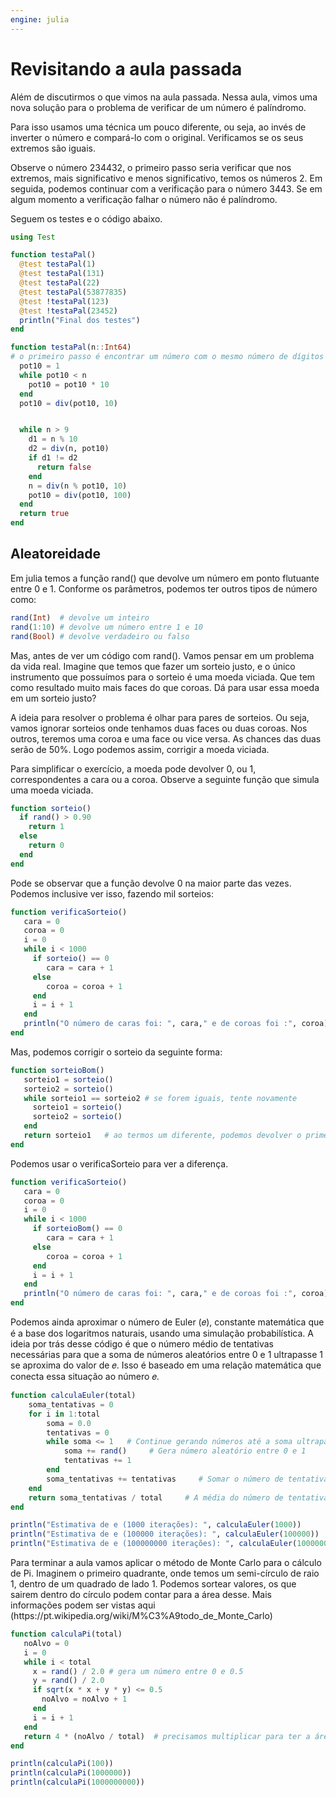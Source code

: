 ```yaml
---
engine: julia
---
```


# Revisitando a aula passada

Além de discutirmos o que vimos na aula passada. Nessa aula,
vimos uma nova solução para o problema de verificar de um número é
palíndromo.

Para isso usamos uma técnica um pouco diferente, ou seja, ao invés
de inverter o número e compará-lo com o original. Verificamos se
os seus extremos são iguais.

Observe o número 234432, o primeiro passo seria verificar que nos extremos,
mais significativo e menos significativo, temos os números 2. Em seguida,
podemos continuar com a verificação para o número 3443. Se em algum momento
a verificação falhar o número não é palíndromo.

Seguem os testes e o código abaixo.

``` julia
using Test

function testaPal()
  @test testaPal(1)
  @test testaPal(131)
  @test testaPal(22)
  @test testaPal(53877835)
  @test !testaPal(123)
  @test !testaPal(23452)
  println("Final dos testes")
end

function testaPal(n::Int64)
# o primeiro passo é encontrar um número com o mesmo número de dígitos de n
  pot10 = 1
  while pot10 < n
    pot10 = pot10 * 10
  end
  pot10 = div(pot10, 10)


  while n > 9
    d1 = n % 10
    d2 = div(n, pot10)
    if d1 != d2
      return false
    end
    n = div(n % pot10, 10)
    pot10 = div(pot10, 100)
  end
  return true
end 
``` 

## Aleatoreidade

Em julia temos a função rand() que devolve um número em ponto flutuante entre 0 e 1.
Conforme os parâmetros, podemos ter outros tipos de número como:

``` julia
rand(Int)  # devolve um inteiro
rand(1:10) # devolve um número entre 1 e 10
rand(Bool) # devolve verdadeiro ou falso
```

Mas, antes de ver um código com rand(). Vamos pensar em um problema da vida real. Imagine 
que temos que fazer um sorteio justo, e o único instrumento que possuímos para o sorteio
é uma moeda viciada. Que tem como resultado muito mais faces do que coroas. Dá para usar
essa moeda em um sorteio justo?

A ideia para resolver o problema é olhar para pares de sorteios. Ou seja, vamos ignorar
sorteios onde tenhamos duas faces ou duas coroas. Nos outros, teremos uma coroa e
uma face ou vice versa. As chances das duas serão de 50%. Logo podemos assim, corrigir a 
moeda viciada.

Para simplificar o exercício, a moeda pode devolver 0, ou 1, correspondentes
a cara ou a coroa. Observe a seguinte função que simula uma moeda viciada.

``` julia
function sorteio()
  if rand() > 0.90
    return 1
  else 
    return 0
  end
end
```

Pode se observar que a função devolve 0 na maior parte das vezes. Podemos
inclusive ver isso, fazendo mil sorteios:

``` julia
function verificaSorteio()
   cara = 0
   coroa = 0
   i = 0
   while i < 1000
     if sorteio() == 0
        cara = cara + 1
     else
        coroa = coroa + 1
     end
     i = i + 1
   end
   println("O número de caras foi: ", cara," e de coroas foi :", coroa)
end
```

Mas, podemos corrigir o sorteio da seguinte forma:

``` julia
function sorteioBom()
   sorteio1 = sorteio()
   sorteio2 = sorteio()
   while sorteio1 == sorteio2 # se forem iguais, tente novamente
     sorteio1 = sorteio()
     sorteio2 = sorteio()
   end
   return sorteio1   # ao termos um diferente, podemos devolver o primeiro sorteio
end
```

Podemos usar o verificaSorteio para ver a diferença.

``` julia
function verificaSorteio()
   cara = 0
   coroa = 0
   i = 0
   while i < 1000
     if sorteioBom() == 0
        cara = cara + 1
     else
        coroa = coroa + 1
     end
     i = i + 1
   end
   println("O número de caras foi: ", cara," e de coroas foi :", coroa)
end
```

Podemos ainda aproximar o número de Euler (𝑒), constante matemática que é a base dos logaritmos naturais, usando uma simulação probabilística.
A ideia por trás desse código é que o número médio de tentativas necessárias para que a soma de números aleatórios entre 0 e 1 ultrapasse 1 se aproxima do valor de 𝑒. Isso é baseado em uma relação matemática que conecta essa situação ao número 𝑒.

```julia
function calculaEuler(total)
    soma_tentativas = 0
    for i in 1:total
        soma = 0.0
        tentativas = 0      
        while soma <= 1   # Continue gerando números até a soma ultrapassar 1
            soma += rand()     # Gera número aleatório entre 0 e 1
            tentativas += 1
        end        
        soma_tentativas += tentativas     # Somar o número de tentativas necessárias
    end 
    return soma_tentativas / total     # A média do número de tentativas será uma estimativa de e
end

println("Estimativa de e (1000 iterações): ", calculaEuler(1000))
println("Estimativa de e (100000 iterações): ", calculaEuler(100000))
println("Estimativa de e (100000000 iterações): ", calculaEuler(100000000))
```


Para terminar a aula vamos aplicar o método de Monte Carlo para o cálculo de Pi.
Imaginem o primeiro quadrante, onde temos um semi-círculo de raio 1, dentro de um
quadrado de lado 1. Podemos sortear valores, os que sairem dentro do círculo podem
contar para a área desse. Mais informações podem ser vistas aqui (https://pt.wikipedia.org/wiki/M%C3%A9todo_de_Monte_Carlo)

``` julia
function calculaPi(total)
   noAlvo = 0
   i = 0
   while i < total
     x = rand() / 2.0 # gera um número entre 0 e 0.5
     y = rand() / 2.0
     if sqrt(x * x + y * y) <= 0.5
       noAlvo = noAlvo + 1
     end
     i = i + 1
   end
   return 4 * (noAlvo / total)  # precisamos multiplicar para ter a área de 4 quadrantes
end 

println(calculaPi(100))
println(calculaPi(1000000))
println(calculaPi(1000000000))
```